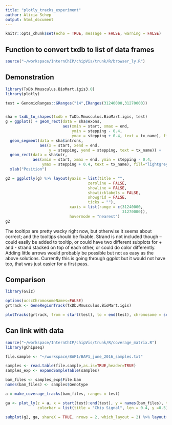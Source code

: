 ```yaml
---
title: "plotly_tracks_experiment"
author: Alicia Schep
output: html_document
---
```


```r
knitr::opts_chunk$set(echo = TRUE, message = FALSE, warning = FALSE)
```

## Function to convert txdb to list of data frames

```r
source("~/workspace/InternChIP/chipVis/trunk/R/browser_ly.R")
```


## Demonstration

```r
library(TxDb.Mmusculus.BioMart.igis3.0)
library(plotly)

test = GenomicRanges::GRanges("14",IRanges(31240000,31270000))


sha = txdb_to_shapes(txdb = TxDb.Mmusculus.BioMart.igis, test)
g = ggplot() + geom_rect(data = sha$exons, 
                         aes(xmin = start, xmax = end, 
                             ymin = stepping - 0.4, 
                             ymax = stepping + 0.4, text = tx_name), fill="darkgrey") + 
  geom_segment(data = sha$introns, 
               aes(x = start, xend = end, 
                   y = stepping, yend = stepping, text = tx_name)) + 
  geom_rect(data = sha$utr, 
            aes(xmin = start, xmax = end, ymin = stepping - 0.4, 
                ymax = stepping + 0.4, text = tx_name), fill="lightgrey") +
  xlab("Position") 

g2 = ggplotly(g) %>% layout(yaxis = list(title = "",
                                    zeroline = FALSE,
                                    showline = FALSE,
                                    showticklabels = FALSE,
                                    showgrid = FALSE,
                                    ticks = ""),
                            xaxis = list(range = c(31240000,
                                                   31270000)),
                            hovermode = "nearest")
g2
```

The tooltips are pretty wacky right now, but otherwise it seems about correct; and the tooltips should be fixable.  Strand is not included though -- could easily be added to tooltip, or could have two different subplots for + and - strand stacked on top of each other, or could do color differently.  Adding little arrows would probably be possible but not as easy as the above solutions. Currently this is going through ggplot but it would not have too, that was just easier for a first pass.  

## Comparison

```r
library(Gviz)

options(ucscChromosomeNames=FALSE)
grtrack <- GeneRegionTrack(TxDb.Mmusculus.BioMart.igis)

plotTracks(grtrack, from = start(test), to = end(test), chromosome = seqnames(test))
```


## Can link with data

```r
source("~/workspace/InternChIP/chipVis/trunk/R/coverage_matrix.R")
library(gChipseq)

file.sample <- "~/workspace/BAP1/BAP1_june_2016_samples.txt"

samples <- read.table(file.sample,as.is=TRUE,header=TRUE)
samples_exp <- expandSampleTable(samples)

bam_files <- samples_exp$File.bam
names(bam_files) <- samples$Genotype

a = make_coverage_tracks(bam_files, ranges = test)

ga <- plot_ly(z = a, x = start(test):end(test), y = names(bam_files), type = "heatmap",
              colorbar = list(title = "Chip Signal", len = 0.4, y =0.5))

subplot(g2, ga, shareX = TRUE, nrows = 2, which_layout = 2) %>% layout(margin = list(l = 180))

```



